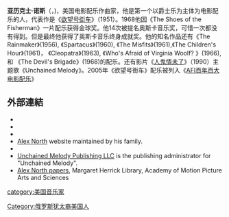 {{infobox actor
|type=作曲家
|birth_date={{birth date|1910|12|4}}
|birth_place=[[美國|美國]][[賓夕法尼亞州|賓夕法尼亞州]][[切斯特_(賓夕法尼亞州)|切斯特]]
|death_date={{death date and age|1991|9|8|1910|12|4}}
|death_place=美國[[加利福尼亞州|加利福尼亞州]][[洛杉磯|洛杉磯]]
|academyawards='''[[奥斯卡荣誉奖|奥斯卡荣誉奖]]'''<br>1986 In recognition of his brilliant artistry in the creation of memorable music for a host of distinguished motion pictures
|goldenglobeawards='''[[金球奖最佳原创配乐奖|最佳原创配乐]]'''<br>1968年 《风云英杰》
|emmyawards='''最佳電視劇編曲'''<br>1976年 《Rich Man, Poor Man》
}}

'''亚历克士·诺斯'''（{{lang-en|Alex North}}，{{bd|1910年|12月4日|1991年|9月8日|catIdx=N}})，美国电影配乐作曲家，他是第一个以爵士乐为主体为电影配乐的人，代表作是《[[欲望号街车|欲望号街车]]》（1951）。1968他因《The Shoes of the Fisherman》一片配乐获得金球奖。他14次被提名奥斯卡音乐奖，可惜一次都没有得到。但是最终他获得了奥斯卡音乐终身成就奖。他的知名作品还有《The Rainmaker》(1956), 《Spartacus》(1960), 《The Misfits》(1961),《The Children's Hour》(1961)， 《Cleopatra》(1963), 《Who's Afraid of Virginia Woolf? 》(1966), 和 《The Devil's Brigade》(1968)的配乐。还有影片《[[人鬼情未了|人鬼情未了]]》（1990）主题歌《Unchained Melody》。2005年《欲望号街车》配乐被列入《[[AFI百年百大电影配乐|AFI百年百大电影配乐]]》

==外部連結==
{{Portal|人物}}
* {{official website|http://www.alexnorthmusic.com/}}
* {{IMDb name|6218}}
* {{IBDB name}}
* [http://www.alexnorthmusic.com/ Alex North]{{Wayback|url=http://www.alexnorthmusic.com/ |date=20081025143202 }} website maintained by his family.
* {{Find a Grave|6772922}}
* [http://www.unchainedmelodypublishing.com/ Unchained Melody Publishing LLC]{{Wayback|url=http://www.unchainedmelodypublishing.com/ |date=20201027145306 }} is the publishing administrator for "Unchained Melody".
* [http://catalog.oscars.org/vwebv/holdingsInfo?bibId=66017 Alex North papers]{{Wayback|url=http://catalog.oscars.org/vwebv/holdingsInfo?bibId=66017 |date=20200626062701 }}, Margaret Herrick Library, Academy of Motion Picture Arts and Sciences

{{奧斯卡榮譽獎}}
{{金球奖最佳原创配乐奖}}

{{Authority control}}
[[category:美国音乐家|category:美国音乐家]]
[[Category:俄罗斯犹太裔美国人|Category:俄罗斯犹太裔美国人]]